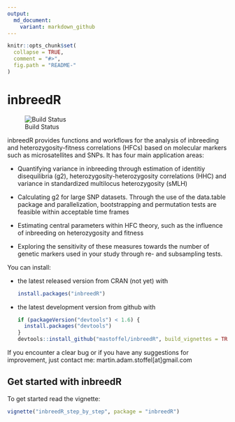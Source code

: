 ```yaml
---
output:
  md_document:
    variant: markdown_github
---
```


<!-- README.md is generated from README.Rmd. Please edit that file -->

```r
knitr::opts_chunk$set(
  collapse = TRUE,
  comment = "#>",
  fig.path = "README-"
)
```

# inbreedR

![Build Status](https://travis-ci.org/mastoffel/inbreedR.svg?branch=master)

inbreedR provides functions and workflows for the analysis of inbreeding and heterozygosity-fitness correlations (HFCs) based on molecular markers such as microsatellites and SNPs. It has four main application areas:

*   Quantifying variance in inbreeding through estimation of identitiy disequilibria (g2), heterozygosity-heterozygosity correlations (HHC) and variance in standardized multilocus heterozygosity (sMLH)

*   Calculating g2 for large SNP datasets. Through the use of the data.table package and parallelization, bootstrapping and permutation tests are feasible within acceptable time frames

*   Estimating central parameters within HFC theory, such as the influence of inbreeding on heterozygosity and fitness

*   Exploring the sensitivity of these measures towards the number of genetic markers used in your study through re- and subsampling tests.

You can install:

* the latest released version from CRAN (not yet) with

    ```R
    install.packages("inbreedR")
    ```

* the latest development version from github with

    ```R
    if (packageVersion("devtools") < 1.6) {
      install.packages("devtools")
    }
    devtools::install_github("mastoffel/inbreedR", build_vignettes = TRUE)
    ```
   

If you encounter a clear bug or if you have any suggestions for improvement, just contact me: 
martin.adam.stoffel[at]gmail.com

## Get started with inbreedR

To get started read the vignette:  

```r
vignette("inbreedR_step_by_step", package = "inbreedR")
```


 
    



